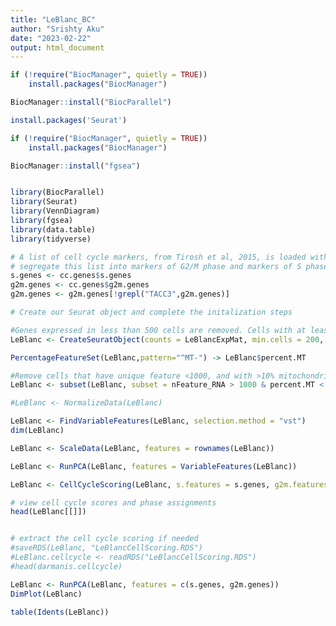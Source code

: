 ```yaml
---
title: "LeBlanc_BC"
author: "Srishty Aku"
date: "2023-02-22"
output: html_document
---
```


```r
if (!require("BiocManager", quietly = TRUE))
    install.packages("BiocManager")

BiocManager::install("BiocParallel")

install.packages('Seurat')

if (!require("BiocManager", quietly = TRUE))
    install.packages("BiocManager")

BiocManager::install("fgsea")



```


```r
library(BiocParallel)
library(Seurat)
library(VennDiagram)
library(fgsea)
library(data.table)
library(tidyverse)

```

```r
# A list of cell cycle markers, from Tirosh et al, 2015, is loaded with Seurat.  We can
# segregate this list into markers of G2/M phase and markers of S phase
s.genes <- cc.genes$s.genes
g2m.genes <- cc.genes$g2m.genes
g2m.genes <- g2m.genes[!grepl("TACC3",g2m.genes)]

```

```r
# Create our Seurat object and complete the initalization steps

#Genes expressed in less than 500 cells are removed. Cells with at least 6000 detected genes are kept.
LeBlanc <- CreateSeuratObject(counts = LeBlancExpMat, min.cells = 200, min.features = 2000)

PercentageFeatureSet(LeBlanc,pattern="^MT-") -> LeBlanc$percent.MT

#Remove cells that have unique feature <1000, and with >10% mitochondrial counts.
LeBlanc <- subset(LeBlanc, subset = nFeature_RNA > 1000 & percent.MT < 10)

#LeBlanc <- NormalizeData(LeBlanc)

LeBlanc <- FindVariableFeatures(LeBlanc, selection.method = "vst")
dim(LeBlanc)
```


```r
LeBlanc <- ScaleData(LeBlanc, features = rownames(LeBlanc))
```

```r
LeBlanc <- RunPCA(LeBlanc, features = VariableFeatures(LeBlanc))
```

```r
LeBlanc <- CellCycleScoring(LeBlanc, s.features = s.genes, g2m.features = g2m.genes, set.ident = TRUE)

# view cell cycle scores and phase assignments
head(LeBlanc[[]])


# extract the cell cycle scoring if needed
#saveRDS(LeBlanc, "LeBlancCellScoring.RDS") 
#LeBlanc.cellcycle <- readRDS("LeBlancCellScoring.RDS")
#head(darmanis.cellcycle)
```

```r
LeBlanc <- RunPCA(LeBlanc, features = c(s.genes, g2m.genes))
DimPlot(LeBlanc)
```

```r
table(Idents(LeBlanc))
```



